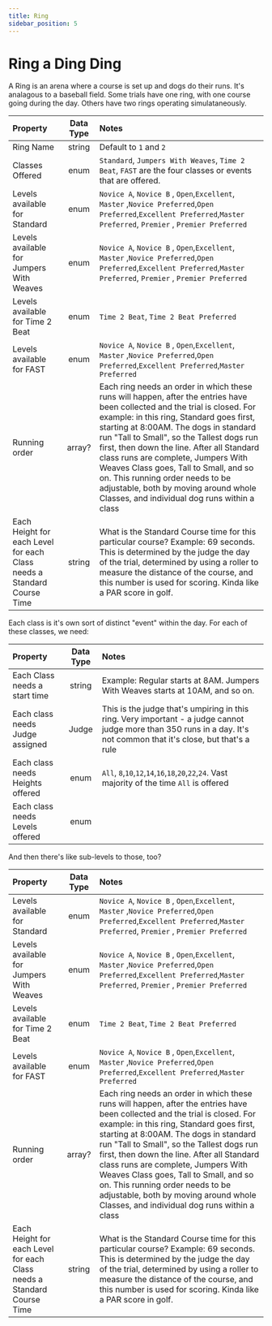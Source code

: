 ```yaml
---
title: Ring
sidebar_position: 5
---
```


# Ring a Ding Ding

A Ring is an arena where a course is set up and dogs do their runs. It's analagous to a baseball field. Some trials have one ring, with one course going during the day. Others have two rings operating simulataneously.

| Property                                                               | Data Type | Notes                                                                                                                                                                                                                                                                                                                                                                                                                                                                                                                  |
| :--------------------------------------------------------------------- | :-------: | :--------------------------------------------------------------------------------------------------------------------------------------------------------------------------------------------------------------------------------------------------------------------------------------------------------------------------------------------------------------------------------------------------------------------------------------------------------------------------------------------------------------------- |
| Ring Name                                                              |  string   | Default to `1` and `2`                                                                                                                                                                                                                                                                                                                                                                                                                                                                                                 |
| Classes Offered                                                        |   enum    | `Standard`, `Jumpers With Weaves`, `Time 2 Beat`, `FAST` are the four classes or events that are offered.                                                                                                                                                                                                                                                                                                                                                                                                              |
| Levels available for Standard                                          |   enum    | `Novice A`, `Novice B` , `Open`,`Excellent`, `Master` ,`Novice Preferred`,`Open Preferred`,`Excellent Preferred`,`Master Preferred`, `Premier` , `Premier Preferred`                                                                                                                                                                                                                                                                                                                                                   |
| Levels available for Jumpers With Weaves                               |   enum    | `Novice A`, `Novice B` , `Open`,`Excellent`, `Master` ,`Novice Preferred`,`Open Preferred`,`Excellent Preferred`,`Master Preferred`, `Premier` , `Premier Preferred`                                                                                                                                                                                                                                                                                                                                                   |
| Levels available for Time 2 Beat                                       |   enum    | `Time 2 Beat`, `Time 2 Beat Preferred`                                                                                                                                                                                                                                                                                                                                                                                                                                                                                 |
| Levels available for FAST                                              |   enum    | `Novice A`, `Novice B` , `Open`,`Excellent`, `Master` ,`Novice Preferred`,`Open Preferred`,`Excellent Preferred`,`Master Preferred`                                                                                                                                                                                                                                                                                                                                                                                    |
| Running order                                                          |  array?   | Each ring needs an order in which these runs will happen, after the entries have been collected and the trial is closed. For example: in this ring, Standard goes first, starting at 8:00AM. The dogs in standard run "Tall to Small", so the Tallest dogs run first, then down the line. After all Standard class runs are complete, Jumpers With Weaves Class goes, Tall to Small, and so on. This running order needs to be adjustable, both by moving around whole Classes, and individual dog runs within a class |
| Each Height for each Level for each Class needs a Standard Course Time |  string   | What is the Standard Course time for this particular course? Example: 69 seconds. This is determined by the judge the day of the trial, determined by using a roller to measure the distance of the course, and this number is used for scoring. Kinda like a PAR score in golf.                                                                                                                                                                                                                                       |

Each class is it's own sort of distinct "event" within the day. For each of these classes, we need:

| Property                         | Data Type | Notes                                                                                                                                                                 |
| :------------------------------- | :-------: | :-------------------------------------------------------------------------------------------------------------------------------------------------------------------- |
| Each Class needs a start time    |  string   | Example: Regular starts at 8AM. Jumpers With Weaves starts at 10AM, and so on.                                                                                        |
| Each class needs Judge assigned  |   Judge   | This is the judge that's umpiring in this ring. Very important - a judge cannot judge more than 350 runs in a day. It's not common that it's close, but that's a rule |
| Each class needs Heights offered |   enum    | `All`, `8`,`10`,`12`,`14`,`16`,`18`,`20`,`22`,`24`. Vast majority of the time `All` is offered                                                                        |
| Each class needs Levels offered  |   enum    |                                                                                                                                                                       |

And then there's like sub-levels to those, too?

| Property                                                               | Data Type | Notes                                                                                                                                                                                                                                                                                                                                                                                                                                                                                                                  |
| :--------------------------------------------------------------------- | :-------: | :--------------------------------------------------------------------------------------------------------------------------------------------------------------------------------------------------------------------------------------------------------------------------------------------------------------------------------------------------------------------------------------------------------------------------------------------------------------------------------------------------------------------- |
| Levels available for Standard                                          |   enum    | `Novice A`, `Novice B` , `Open`,`Excellent`, `Master` ,`Novice Preferred`,`Open Preferred`,`Excellent Preferred`,`Master Preferred`, `Premier` , `Premier Preferred`                                                                                                                                                                                                                                                                                                                                                   |
| Levels available for Jumpers With Weaves                               |   enum    | `Novice A`, `Novice B` , `Open`,`Excellent`, `Master` ,`Novice Preferred`,`Open Preferred`,`Excellent Preferred`,`Master Preferred`, `Premier` , `Premier Preferred`                                                                                                                                                                                                                                                                                                                                                   |
| Levels available for Time 2 Beat                                       |   enum    | `Time 2 Beat`, `Time 2 Beat Preferred`                                                                                                                                                                                                                                                                                                                                                                                                                                                                                 |
| Levels available for FAST                                              |   enum    | `Novice A`, `Novice B` , `Open`,`Excellent`, `Master` ,`Novice Preferred`,`Open Preferred`,`Excellent Preferred`,`Master Preferred`                                                                                                                                                                                                                                                                                                                                                                                    |
| Running order                                                          |  array?   | Each ring needs an order in which these runs will happen, after the entries have been collected and the trial is closed. For example: in this ring, Standard goes first, starting at 8:00AM. The dogs in standard run "Tall to Small", so the Tallest dogs run first, then down the line. After all Standard class runs are complete, Jumpers With Weaves Class goes, Tall to Small, and so on. This running order needs to be adjustable, both by moving around whole Classes, and individual dog runs within a class |
| Each Height for each Level for each Class needs a Standard Course Time |  string   | What is the Standard Course time for this particular course? Example: 69 seconds. This is determined by the judge the day of the trial, determined by using a roller to measure the distance of the course, and this number is used for scoring. Kinda like a PAR score in golf.                                                                                                                                                                                                                                       |
